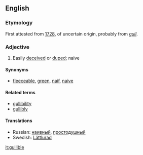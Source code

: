 ==English==
===Etymology===
First attested from [[w:1728|1728]], of uncertain origin, probably from ''[[gull]]''.
===Adjective===
#Easily [[deceive]]d or [[dupe]]d; naive
====Synonyms====
*[[fleeceable]], [[green]], [[naif]], [[naive]]
====Related terms====
*[[gullibility]]
*[[gullibly]]
====Translations====
*Russian: [[наивный]], [[простодушный]]
*Swedish: [[Lättlurad]]

[[it:gullible]]